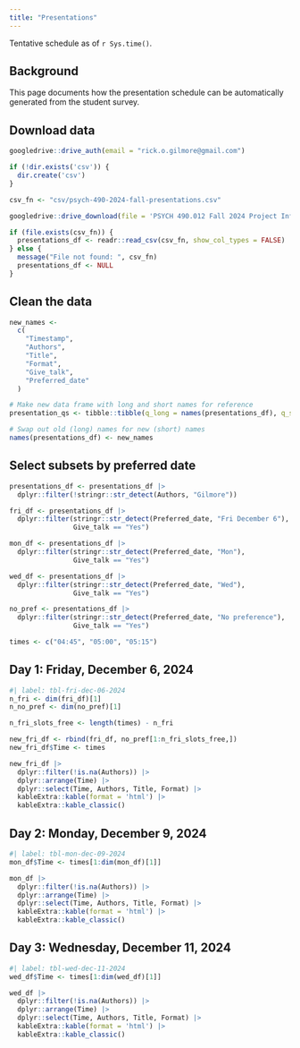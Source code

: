 ```yaml
---
title: "Presentations"
---
```


Tentative schedule as of `r Sys.time()`.

## Background

This page documents how the presentation schedule can be automatically generated from the student survey.

## Download data

```r
googledrive::drive_auth(email = "rick.o.gilmore@gmail.com")
```

```r
if (!dir.exists('csv')) {
  dir.create('csv')
}

csv_fn <- "csv/psych-490-2024-fall-presentations.csv"

googledrive::drive_download(file = 'PSYCH 490.012 Fall 2024 Project Info (Responses)', path = csv_fn, type = 'csv', overwrite = TRUE)
```

```r
if (file.exists(csv_fn)) {
  presentations_df <- readr::read_csv(csv_fn, show_col_types = FALSE)
} else {
  message("File not found: ", csv_fn)
  presentations_df <- NULL
}
```

## Clean the data

```r
new_names <-
  c(
    "Timestamp",
    "Authors",
    "Title",
    "Format",
    "Give_talk",
    "Preferred_date"
  )

# Make new data frame with long and short names for reference
presentation_qs <- tibble::tibble(q_long = names(presentations_df), q_short = new_names)

# Swap out old (long) names for new (short) names
names(presentations_df) <- new_names
```

## Select subsets by preferred date

```r
presentations_df <- presentations_df |>
  dplyr::filter(!stringr::str_detect(Authors, "Gilmore"))

fri_df <- presentations_df |>
  dplyr::filter(stringr::str_detect(Preferred_date, "Fri December 6"),
                Give_talk == "Yes")

mon_df <- presentations_df |>
  dplyr::filter(stringr::str_detect(Preferred_date, "Mon"),
                Give_talk == "Yes")

wed_df <- presentations_df |>
  dplyr::filter(stringr::str_detect(Preferred_date, "Wed"),
                Give_talk == "Yes")

no_pref <- presentations_df |>
  dplyr::filter(stringr::str_detect(Preferred_date, "No preference"),
                Give_talk == "Yes")

times <- c("04:45", "05:00", "05:15")
```

## Day 1: Friday, December 6, 2024

```r
#| label: tbl-fri-dec-06-2024
n_fri <- dim(fri_df)[1]
n_no_pref <- dim(no_pref)[1]

n_fri_slots_free <- length(times) - n_fri

new_fri_df <- rbind(fri_df, no_pref[1:n_fri_slots_free,])
new_fri_df$Time <- times

new_fri_df |>
  dplyr::filter(!is.na(Authors)) |>
  dplyr::arrange(Time) |>
  dplyr::select(Time, Authors, Title, Format) |>
  kableExtra::kable(format = 'html') |>
  kableExtra::kable_classic()
```

## Day 2: Monday, December 9, 2024

```r
#| label: tbl-mon-dec-09-2024
mon_df$Time <- times[1:dim(mon_df)[1]]

mon_df |>
  dplyr::filter(!is.na(Authors)) |>
  dplyr::arrange(Time) |>
  dplyr::select(Time, Authors, Title, Format) |>
  kableExtra::kable(format = 'html') |>
  kableExtra::kable_classic()
```

## Day 3: Wednesday, December 11, 2024

```r
#| label: tbl-wed-dec-11-2024
wed_df$Time <- times[1:dim(wed_df)[1]]

wed_df |>
  dplyr::filter(!is.na(Authors)) |>
  dplyr::arrange(Time) |>
  dplyr::select(Time, Authors, Title, Format) |>
  kableExtra::kable(format = 'html') |>
  kableExtra::kable_classic()
```
